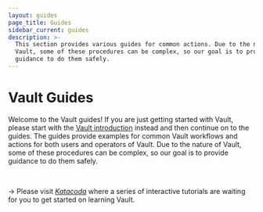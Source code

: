 ```yaml
---
layout: guides
page_title: Guides
sidebar_current: guides
description: >-
  This section provides various guides for common actions. Due to the nature of
  Vault, some of these procedures can be complex, so our goal is to provide
  guidance to do them safely.
---
```


# Vault Guides

Welcome to the Vault guides! If you are just getting started with Vault, please
start with the [Vault introduction][intro] instead and then continue on to the
guides. The guides provide examples for common Vault workflows and actions for
both users and operators of Vault. Due to the nature of Vault, some of these
procedures can be complex, so our goal is to provide guidance to do them safely.

<br />

-> Please visit [_Katacoda_](https://www.katacoda.com/hashicorp) where a series
of interactive tutorials are waiting for you to get started on learning Vault.

[intro]: /intro/index.html
